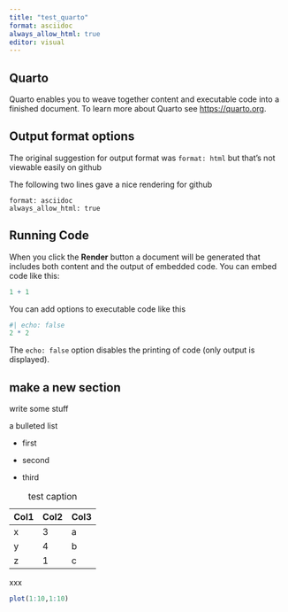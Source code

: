```yaml
---
title: "test_quarto"
format: asciidoc
always_allow_html: true
editor: visual
---
```


## Quarto

Quarto enables you to weave together content and executable code into a finished document. To learn more about Quarto see <https://quarto.org>.

## Output format options

The original suggestion for output format was `format: html` but that's not viewable easily on github

The following two lines gave a nice rendering for github

```         
format: asciidoc
always_allow_html: true
```

## Running Code

When you click the **Render** button a document will be generated that includes both content and the output of embedded code. You can embed code like this:

```r
1 + 1
```

You can add options to executable code like this

```r
#| echo: false
2 * 2
```

The `echo: false` option disables the printing of code (only output is displayed).

## make a new section

write some stuff

a bulleted list

-   first

-   second

-   third

| Col1 | Col2 | Col3 |
|------|------|------|
| x    | 3    | a    |
| y    | 4    | b    |
| z    | 1    | c    |

: test caption

xxx

```r
plot(1:10,1:10)
```
